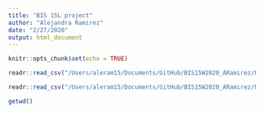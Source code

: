 ```yaml
---
title: "BIS 15L project"
author: "Alejandra Ramirez"
date: "2/27/2020"
output: html_document
---
```


```r
knitr::opts_chunk$set(echo = TRUE)
```



```r
readr::read_csv("/Users/aleram15/Documents/GitHub/BIS15W2020_ARamirez/Project/Kaggledata.csv")
```







```r
readr::read_csv("/Users/aleram15/Documents/GitHub/BIS15W2020_ARamirez/Project/sequences.csv")
```



```r
getwd()
```














